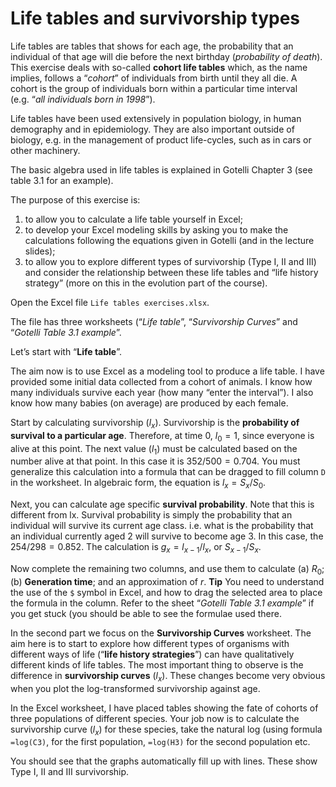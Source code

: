# Life tables and survivorship types

Life tables are tables that shows for each age, the probability that an individual of that age will die before the next birthday (*probability of death*). This exercise deals with so-called **cohort life tables** which, as the name implies, follows a “*cohort*” of individuals from birth until they all die. A cohort is the group of individuals born within a particular time interval (e.g. “*all individuals born in 1998*”).

Life tables have been used extensively in population biology, in human demography and in epidemiology. They are also important outside of biology, e.g. in the management of product life-cycles, such as in cars or other machinery.

The basic algebra used in life tables is explained in Gotelli Chapter 3 (see table 3.1 for an example).

The purpose of this exercise is:

1. to allow you to calculate a life table yourself in Excel;
2. to develop your Excel modeling skills by asking you to make the
calculations following the equations given in Gotelli (and in the lecture
slides);
3. to allow you to explore different types of survivorship (Type I, II and III)
and consider the relationship between these life tables and “life history strategy” (more on this in the evolution part of the course).

Open the Excel file `Life tables exercises.xlsx`.

The file has three worksheets (“*Life table*”, “*Survivorship Curves*” and “*Gotelli
Table 3.1 example*”.

Let’s start with “**Life table**”.

The aim now is to use Excel as a modeling tool to produce a life table. I have provided some initial data collected from a cohort of animals. I know how many individuals survive each year (how many “enter the interval”). I also know how many babies (on average) are produced by each female.

Start by calculating survivorship ($l_x$). Survivorship is the **probability of survival to a particular age**. Therefore, at time 0, $l_0 = 1$, since everyone is alive at this point. The next value ($l_1$) must be calculated based on the number alive at that point. In this case it is $352/500 = 0.704$. You must generalize this calculation into a formula that can be dragged to fill column `D` in the worksheet. In algebraic form, the equation is $l_x = S_x/S_0$.

Next, you can calculate age specific **survival probability**. Note that this is different from lx. Survival probability is simply the probability that an individual will survive its current age class. i.e. what is the probability that an individual currently aged 2 will survive to become age 3. In this case, the $254/298 = 0.852$. The calculation is $g_x = l_{x-1}/l_x$, or $S_{x-1}/S_x$.

Now complete the remaining two columns, and use them to calculate (a) $R_0$; (b) **Generation time**; and an approximation of $r$.
**Tip** You need to understand the use of the `$` symbol in Excel, and how to drag the selected area to place the formula in the column. Refer to the sheet “*Gotelli Table 3.1 example*” if you get stuck (you should be able to see the formulae used there.

In the second part we focus on the **Survivorship Curves** worksheet.
The aim here is to start to explore how different types of organisms with different ways of life (“**life history strategies**”) can have qualitatively different kinds of life tables. The most important thing to observe is the difference in **survivorship curves** ($l_x$). These changes become very obvious when you plot the log-transformed survivorship against age.

In the Excel worksheet, I have placed tables showing the fate of cohorts of three populations of different species. Your job now is to calculate the survivorship curve ($l_x$) for these species, take the natural log (using formula `=log(C3)`, for the first population, `=log(H3)` for the second population etc.

You should see that the graphs automatically fill up with lines. These show Type I, II and III survivorship.

